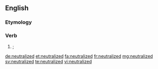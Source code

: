 ==English==

===Etymology===
{{suffix|neutralize|ed}}

===Verb===
{{head|en|verb form}}

# {{context|American spelling}} {{alternative spelling of|neutralised|lang=en|nodot=t}}; {{en-past of|neutralize}}

[[de:neutralized]]
[[et:neutralized]]
[[fa:neutralized]]
[[fr:neutralized]]
[[mg:neutralized]]
[[sv:neutralized]]
[[te:neutralized]]
[[vi:neutralized]]